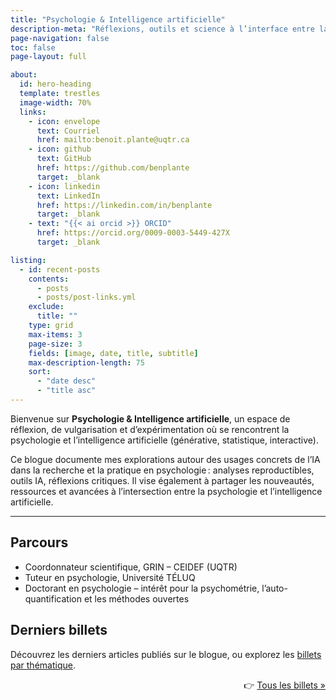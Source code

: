 ```yaml
---
title: "Psychologie & Intelligence artificielle"
description-meta: "Réflexions, outils et science à l’interface entre la psychologie et l’IA"
page-navigation: false
toc: false
page-layout: full

about:
  id: hero-heading
  template: trestles
  image-width: 70%
  links:
    - icon: envelope
      text: Courriel
      href: mailto:benoit.plante@uqtr.ca    
    - icon: github
      text: GitHub
      href: https://github.com/benplante
      target: _blank
    - icon: linkedin
      text: LinkedIn
      href: https://linkedin.com/in/benplante
      target: _blank
    - text: "{{< ai orcid >}} ORCID"
      href: https://orcid.org/0009-0003-5449-427X
      target: _blank

listing:
  - id: recent-posts
    contents: 
      - posts
      - posts/post-links.yml
    exclude:
      title: ""
    type: grid
    max-items: 3
    page-size: 3
    fields: [image, date, title, subtitle]
    max-description-length: 75
    sort: 
      - "date desc"
      - "title asc"
---
```


:::{#hero-heading}

Bienvenue sur **Psychologie & Intelligence artificielle**, un espace de réflexion, de vulgarisation et d’expérimentation où se rencontrent la psychologie et l’intelligence artificielle (générative, statistique, interactive).

Ce blogue documente mes explorations autour des usages concrets de l’IA dans la recherche et la pratique en psychologie : analyses reproductibles, outils IA, réflexions critiques. Il vise également à partager les nouveautés, ressources et avancées à l’intersection entre la psychologie et l’intelligence artificielle.

---

## Parcours

- Coordonnateur scientifique, GRIN – CEIDEF (UQTR)  
- Tuteur en psychologie, Université TÉLUQ  
- Doctorant en psychologie – intérêt pour la psychométrie, l'auto-quantification et les méthodes ouvertes

:::

## Derniers billets

Découvrez les derniers articles publiés sur le blogue, ou explorez les [billets par thématique](posts.qmd).

:::{#recent-posts}
:::

<p align="right">👉 [Tous les billets »](/posts.qmd)</p>
